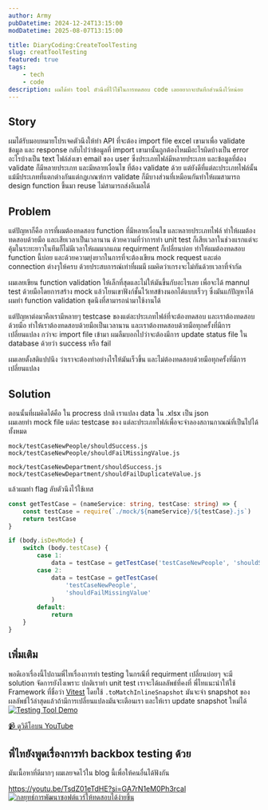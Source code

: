 ```yaml
---
author: Army
pubDatetime: 2024-12-24T13:15:00
modDatetime: 2025-08-07T13:15:00

title: DiaryCoding:CreateToolTesting
slug: creatToolTesting
featured: true
tags:
    - tech
    - code
description: ผมได้ทำ tool ตัวนึงที่ไว้ใช้ในการทดสอบ code เลยอยากจะบันทึกส่วนนึงไว้หน่อย
---
```


## Story

ผมได้รับมอบหมายโปรเจคตัวนึงให้ทำ ​API ที่จะต้อง import file excel เขามาเพื่อ validate ข้อมูล และ response
กลับไปว่าข้อมูลที่ import เขามานั้นถูกต้องไหมมีอะไรผิดบ้างเป็น error อะไรบ้างเป็น text ไฟล์ส่งเขา email ของ user
ซึ่งประเภทไฟล์มีหลายประเภท และข้อมูลที่ต้อง validate ก็มีหลายประเภท และมีหลายเงื่อนไข ที่ต้อง validate ด้วย
แต่ยังดีที่แต่ละประเภทไฟล์นั้นแม้มีประเภทที่แตกต่างกันแต่กฎเกณฑ์การ validate ก็มีบางส่วนที่เหมือนกันทำให้ผมสามารถ design function ขึ้นมา reuse ไม่สามารถส่งอีเมลได้
​

## Problem

แต่ปัญหาก็คือ การที่ผมต้องทดสอบ function ที่มีหลายเงื่อนไข และหลายประเภทไฟล์ ทำให้ผมต้องทดสอบด้วยมือ และเสียเวลาเป็นเวลานาน
ด้วยความที่ว่าการทำ unit test ก็เสียเวลาในช่วงแรกแต่จะคุ้มในระยะยาวในทีมก็ไม่มีเวลาให้ผมมากแถม requirment ก็เปลี่ยนบ่อย ทำให้ผมต้องทดสอบ function นี้บ่อย
และด้วยความยุ่งยากในการที่จะต้องเขียน mock request และต่อ connection ต่างๆให้ครบ ด้วยประสบการณ์เท่าที่ผมมี ผมคิดว่าเกรงจะไม่ทันด้วยเวลาที่จำกัด

ผมเลยเขียน function validation ให้เล็กที่สุดและไม่ให้มันขึ้นกับอะไรเลย เพื่อจะได้ mannul test ด้วยมือโดยการสร้าง mock แล้วโยนเขาฟังก์ชั้นไว้เทสข้างนอกได้แบบเร็วๆ
ซึ่งมันแก้ปัญหาได้ ผมทำ function validation ชุดนึงที่สามารถนำมาใช้งานได้

แต่ปัญหาต่อมาคือเรามีหลายๆ testcase ของแต่ละประเภทไฟล์ที่จะต้องทดสอบ และเราต้องทดสอบด้วยมือ ทำให้เราต้องทดสอบด้วยมือเป็นเวลานาน และเราต้องทดสอบด้วยมือทุกครั้งที่มีการเปลี่ยนแปลง
กว่าจะ import file เข้ามา ผมลืมบอกไปว่าจะต้องมีการ update status file ใน database ด้วยว่า success หรือ fail

ผมเลยตั้งสติแปปนึง ว่าเราจะต้องทำอย่างไรให้มันเร็วขึ้น และไม่ต้องทดสอบด้วยมือทุกครั้งที่มีการเปลี่ยนแปลง

## Solution

ตอนนั้นที่ผมคิดได้คือ ใน procress ปกติ เราแปลง data ใน .xlsx เป็น json  
ผมเลยทำ mock file แต่ละ testcase ของ แต่ละประเภทไฟล์เพื่อจะจำลองสถานกาณณ์ที่เป็นไปได้ทั้งหมด

`mock/testCaseNewPeople/shouldSuccess.js`
`mock/testCaseNewPeople/shouldFailMissingValue.js`

`mock/testCaseNewDepartment/shouldSuccess.js`
`mock/testCaseNewDepartment/shouldFailDuplicateValue.js`

แล้วผมทำ flag ลับตัวนึงไว้ใช้เทส

```typescript
const getTestCase = (nameService: string, testCase: string) => {
    const testCase = require(`./mock/${nameService}/${testCase}.js`)
    return testCase
}

if (body.isDevMode) {
    switch (body.testCase) {
        case 1:
            data = testCase = getTestCase('testCaseNewPeople', 'shouldSuccess')
        case 2:
            data = testCase = getTestCase(
                'testCaseNewPeople',
                'shouldFailMissingValue'
            )
        default:
            return
    }
}
```

## เพิ่มเติม

พอดีเอาเรื่องนี้ไปถามพี่ไทเรื่องการทำ testing ในกรณีที่ requirment เปลี่ยนบ่อยๆ จะมี solution  จัดการยังไงเพราะ ปกติเราทำ unit test เราจะได้ผลลัพธ์ที่คงที่ 
พี่ไทแนะนำให้ใช้ Framework ที่ชื่อว่า [Vitest](https://vitest.dev/) โดยใช้  `.toMatchInlineSnapshot` มันจะจำ snapshot ของผลลัพธ์ไว้ล่าสุดแล้วถ้ามีการเปลี่ยนแปลงมันจะเตือนเรา
และให้เรา update snapshot ใหม่ได้
[![Testing Tool Demo](https://img.youtube.com/vi/lnAJvjHUhsU/maxresdefault.jpg)](https://youtu.be/lnAJvjHUhsU?si=dYE__1QJRFYQJSt7)

[📹 ดูวิดีโอบน YouTube](https://youtu.be/lnAJvjHUhsU?si=dYE__1QJRFYQJSt7)

## พี่ไทยังพูดเรื่องการทำ backbox testing ด้วย 

มันเนื้อหาที่ดีมากๆ ผมเลยจดไว้ใน blog นี้เพื่อให้คนอื่นได้ฟังกัน

https://youtu.be/TsdZ01eTdHE?si=GA7rN1eM0Ph3rcal
[![กลยุทธ์การพัฒนาซอฟต์แวร์ให้ทดสอบได้ง่ายขึ้น](https://img.youtube.com/vi/TsdZ01eTdHE/maxresdefault.jpg)](https://youtu.be/TsdZ01eTdHE?si=GA7rN1eM0Ph3rcal)
